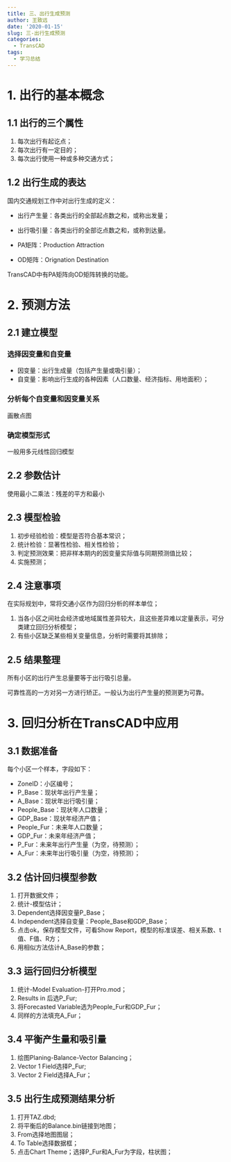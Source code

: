 ```yaml
---
title: 三、出行生成预测
author: 王致远
date: '2020-01-15'
slug: 三-出行生成预测
categories:
  - TransCAD
tags:
  - 学习总结
---
```


# 1. 出行的基本概念

## 1.1 出行的三个属性

1. 每次出行有起讫点；
2. 每次出行有一定目的；
3. 每次出行使用一种或多种交通方式；

## 1.2 出行生成的表达

国内交通规划工作中对出行生成的定义：

- 出行产生量：各类出行的全部起点数之和，或称出发量；
- 出行吸引量：各类出行的全部讫点数之和，或称到达量。

- PA矩阵：Production  Attraction
- OD矩阵：Orignation Destination

TransCAD中有PA矩阵向OD矩阵转换的功能。

# 2. 预测方法

## 2.1 建立模型

### 选择因变量和自变量

- 因变量：出行生成量（包括产生量或吸引量）；
- 自变量：影响出行生成的各种因素（人口数量、经济指标、用地面积）；

### 分析每个自变量和因变量关系

画散点图

### 确定模型形式

一般用多元线性回归模型

## 2.2 参数估计

使用最小二乘法：残差的平方和最小

## 2.3 模型检验

1. 初步经验检验：模型是否符合基本常识；
2. 统计检验：显著性检验、相关性检验；
3. 判定预测效果：把非样本期内的因变量实际值与同期预测值比较；
4. 实施预测；

## 2.4 注意事项

在实际规划中，常将交通小区作为回归分析的样本单位；

1. 当各小区之间社会经济或地域属性差异较大，且这些差异难以定量表示，可分类建立回归分析模型；
2. 有些小区缺乏某些相关变量信息，分析时需要将其排除；

## 2.5 结果整理

所有小区的出行产生总量要等于出行吸引总量。

可靠性高的一方对另一方进行矫正。一般认为出行产生量的预测更为可靠。

# 3. 回归分析在TransCAD中应用

## 3.1 数据准备

每个小区一个样本，字段如下：

- ZoneID：小区编号；
- P_Base：现状年出行产生量；
- A_Base：现状年出行吸引量；
- People_Base：现状年人口数量；
- GDP_Base：现状年经济产值；
- People_Fur：未来年人口数量；
- GDP_Fur：未来年经济产值；
- P_Fur：未来年出行产生量（为空，待预测）；
- A_Fur：未来年出行吸引量（为空，待预测）；

## 3.2 估计回归模型参数

1. 打开数据文件；
2. 统计-模型估计；
3. Dependent选择因变量P_Base；
4. Independent选择自变量：People_Base和GDP_Base；
5. 点击ok，保存模型文件，可看Show Report，模型的标准误差、相关系数、t值、F值、R方；
6. 用相似方法估计A_Base的参数；

## 3.3 运行回归分析模型

1. 统计-Model Evaluation-打开Pro.mod；
2. Results in 后选P_Fur;
3. 将Forecasted Variable选为People_Fur和GDP_Fur；
4. 同样的方法填充A_Fur；

## 3.4 平衡产生量和吸引量

1. 绘图Planing-Balance-Vector Balancing；
2. Vector 1 Field选择P_Fur;
3. Vector 2 Field选择A_Fur；

## 3.5 出行生成预测结果分析

1. 打开TAZ.dbd;
2. 将平衡后的Balance.bin链接到地图；
  1. From选择地图图层；
  2. To Table选择数据框；
3. 点击Chart Theme；选择P_Fur和A_Fur为字段，柱状图；





